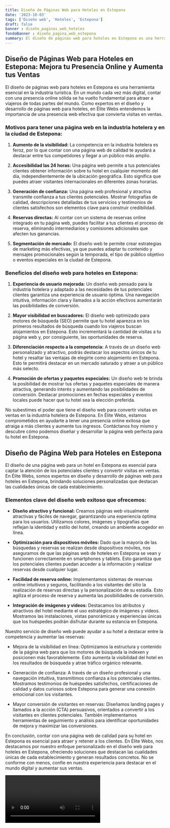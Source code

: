 ```yaml
---
title: Diseño de Páginas Web para Hoteles en Estepona
date: '2023-10-03'
tags: ['Diseño web', 'Hoteles', 'Estepona']
draft: false
banner : diseño_paginas_web_hoteles
fondoBanner : diseño_pagina_web_estepona
summary: El diseño de páginas web para hoteles en Estepona es una herramienta esencial en la industria turística. En un mundo cada vez más digital, contar con una presencia online sólida se ha vuelto fundamental para atraer a viajeros de todas partes del mundo. Como expertos en el diseño y desarrollo de páginas web para hoteles, en Élite Webs entendemos la importancia de una presencia web efectiva que convierta visitas en ventas.
---
```


## Diseño de Páginas Web para Hoteles en Estepona: Mejora tu Presencia Online y Aumenta tus Ventas

El diseño de páginas web para hoteles en Estepona es una herramienta esencial en la industria turística. En un mundo cada vez más digital, contar con una presencia online sólida se ha vuelto fundamental para atraer a viajeros de todas partes del mundo. Como expertos en el diseño y desarrollo de páginas web para hoteles, en Élite Webs entendemos la importancia de una presencia web efectiva que convierta visitas en ventas.

### Motivos para tener una página web en la industria hotelera y en la ciudad de Estepona:

1. **Aumento de la visibilidad:** La competencia en la industria hotelera es feroz, por lo que contar con una página web de calidad te ayudará a destacar entre tus competidores y llegar a un público más amplio.

2. **Accesibilidad las 24 horas:** Una página web permite a tus potenciales clientes obtener información sobre tu hotel en cualquier momento del día, independientemente de la ubicación geográfica. Esto significa que puedes atraer visitantes internacionales en diferentes zonas horarias.

3. **Generación de confianza:** Una página web profesional y atractiva transmite confianza a tus clientes potenciales. Mostrar fotografías de calidad, descripciones detalladas de tus servicios y testimonios de clientes satisfechos son elementos clave para construir credibilidad.

4. **Reservas directas:** Al contar con un sistema de reservas online integrado en tu página web, puedes facilitar a tus clientes el proceso de reserva, eliminando intermediarios y comisiones adicionales que afecten tus ganancias.

5. **Segmentación de mercado:** El diseño web te permite crear estrategias de marketing más efectivas, ya que puedes adaptar tu contenido y mensajes promocionales según la temporada, el tipo de público objetivo o eventos especiales en la ciudad de Estepona.

### Beneficios del diseño web para hoteles en Estepona:

1. **Experiencia de usuario mejorada:** Un diseño web pensado para la industria hotelera y adaptado a las necesidades de tus potenciales clientes garantiza una experiencia de usuario óptima. Una navegación intuitiva, información clara y llamados a la acción efectivos aumentarán las posibilidades de conversión.

2. **Mayor visibilidad en buscadores:** El diseño web optimizado para motores de búsqueda (SEO) permite que tu hotel aparezca en los primeros resultados de búsqueda cuando los viajeros buscan alojamientos en Estepona. Esto incrementará la cantidad de visitas a tu página web y, por consiguiente, las oportunidades de reserva.

3. **Diferenciación respecto a la competencia:** A través de un diseño web personalizado y atractivo, podrás destacar los aspectos únicos de tu hotel y resaltar las ventajas de elegirte como alojamiento en Estepona. Esto te permitirá destacar en un mercado saturado y atraer a un público más selecto.

4. **Promoción de ofertas y paquetes especiales:** Un diseño web te brinda la posibilidad de mostrar tus ofertas y paquetes especiales de manera atractiva, generando interés y aumentando las posibilidades de conversión. Destacar promociones en fechas especiales y eventos locales puede hacer que tu hotel sea la elección preferida.

No subestimes el poder que tiene el diseño web para convertir visitas en ventas en la industria hotelera de Estepona. En Élite Webs, estamos comprometidos en ayudarte a tener una presencia online exitosa que atraiga a más clientes y aumente tus ingresos. Contáctanos hoy mismo y descubre cómo podemos diseñar y desarrollar la página web perfecta para tu hotel en Estepona.

<GifSeo />

<Cta />

## Diseño de Página Web para Hoteles en Estepona

El diseño de una página web para un hotel en Estepona es esencial para captar la atención de los potenciales clientes y convertir visitas en ventas. En Élite Webs, somos expertos en diseño y desarrollo de páginas web para hoteles en Estepona, brindando soluciones personalizadas que destacan las cualidades únicas de cada establecimiento.

### Elementos clave del diseño web exitoso que ofrecemos:

- **Diseño atractivo y funcional:** Creamos páginas web visualmente atractivas y fáciles de navegar, garantizando una experiencia óptima para los usuarios. Utilizamos colores, imágenes y tipografías que reflejan la identidad y estilo del hotel, creando un ambiente acogedor en línea.

- **Optimización para dispositivos móviles:** Dado que la mayoría de las búsquedas y reservas se realizan desde dispositivos móviles, nos aseguramos de que las páginas web de hoteles en Estepona se vean y funcionen correctamente en smartphones y tablets. Esto garantiza que los potenciales clientes puedan acceder a la información y realizar reservas desde cualquier lugar.

- **Facilidad de reserva online:** Implementamos sistemas de reservas online intuitivos y seguros, facilitando a los visitantes del sitio la realización de reservas directas y la personalización de su estadía. Esto agiliza el proceso de reserva y aumenta las posibilidades de conversión.

- **Integración de imágenes y videos:** Destacamos los atributos y atractivos del hotel mediante el uso estratégico de imágenes y videos. Mostramos las instalaciones, vistas panorámicas y experiencias únicas que los huéspedes podrán disfrutar durante su estancia en Estepona.

Nuestro servicio de diseño web puede ayudar a su hotel a destacar entre la competencia y aumentar las reservas:

- Mejora de la visibilidad en línea: Optimizamos la estructura y contenido de la página web para que los motores de búsqueda la indexen y posicionen más favorablemente. Esto aumenta la visibilidad del hotel en los resultados de búsqueda y atrae tráfico orgánico relevante.

- Generación de confianza: A través de un diseño profesional y una navegación intuitiva, transmitimos confianza a los potenciales clientes. Mostramos testimonios de huéspedes satisfechos, certificaciones de calidad y datos curiosos sobre Estepona para generar una conexión emocional con los visitantes.

- Mayor conversión de visitantes en reservas: Diseñamos landing pages y llamados a la acción (CTA) persuasivos, orientados a convertir a los visitantes en clientes potenciales. También implementamos herramientas de seguimiento y análisis para identificar oportunidades de mejora y maximizar las conversiones.

En conclusión, contar con una página web de calidad para su hotel en Estepona es esencial para atraer y retener a los clientes. En Élite Webs, nos destacamos por nuestro enfoque personalizado en el diseño web para hoteles en Estepona, ofreciendo soluciones que destacan las cualidades únicas de cada establecimiento y generan resultados concretos. No se conforme con menos, confíe en nuestra experiencia para destacar en el mundo digital y aumentar sus ventas.

<Video />

<CtaBot job='Hoteles' city='Estepona'/>

<Gmaps query='Estepona+españa+maps' />